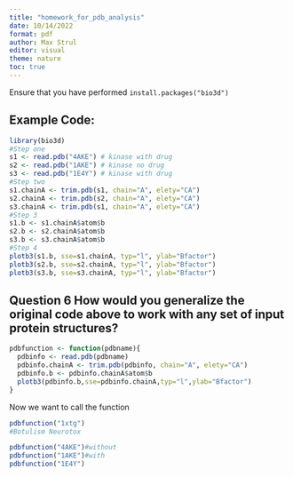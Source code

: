 ```yaml
---
title: "homework_for_pdb_analysis"
date: 10/14/2022
format: pdf
author: Max Strul
editor: visual
theme: nature
toc: true
---
```

Ensure that you have performed `install.packages("bio3d")`

## Example Code:
```r
library(bio3d)
#Step one
s1 <- read.pdb("4AKE") # kinase with drug
s2 <- read.pdb("1AKE") # kinase no drug
s3 <- read.pdb("1E4Y") # kinase with drug
#Step two
s1.chainA <- trim.pdb(s1, chain="A", elety="CA")
s2.chainA <- trim.pdb(s2, chain="A", elety="CA")
s3.chainA <- trim.pdb(s1, chain="A", elety="CA")
#Step 3
s1.b <- s1.chainA$atom$b
s2.b <- s2.chainA$atom$b
s3.b <- s3.chainA$atom$b
#Step 4
plotb3(s1.b, sse=s1.chainA, typ="l", ylab="Bfactor")
plotb3(s2.b, sse=s2.chainA, typ="l", ylab="Bfactor")
plotb3(s3.b, sse=s3.chainA, typ="l", ylab="Bfactor")

```
## Question 6 How would you generalize the original code above to work with any set of input protein structures?

```r

pdbfunction <- function(pdbname){
  pdbinfo <- read.pdb(pdbname)
  pdbinfo.chainA <- trim.pdb(pdbinfo, chain="A", elety="CA")
  pdbinfo.b <- pdbinfo.chainA$atom$b
  plotb3(pdbinfo.b,sse=pdbinfo.chainA,typ="l",ylab="Bfactor")
}


```

Now we want to call the function

```r

pdbfunction("1xtg")
#Botulism Neurotox

pdbfunction("4AKE")#without
pdbfunction("1AKE")#with
pdbfunction("1E4Y")


```

